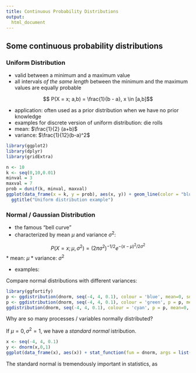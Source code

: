 ```yaml
---  
title: Continuous Probability Distributions
output: 
  html_document
---
```

  
## Some continuous probability distributions


### Uniform Distribution

* valid between a minimum and a maximum value
* all intervals _of the same length_ between the minimum and the maximum values are equally probable

$$ P(X = x; a,b) = \frac{1}{b - a}, x \in [a,b]$$

* application: often used as a prior distribution when we have no prior knowledge
* examples for discrete version of uniform distribution: die rolls
* mean: $\frac{1}{2} (a+b)$
* variance: $\frac{1}{12}(b-a)^2$

```r
library(ggplot2)
library(dplyr)
library(gridExtra)

n <- 10
k <- seq(0,10,0.01)
minval = 3
maxval = 7
prob = dunif(k, minval, maxval)
ggplot(data_frame(x = k, y = prob), aes(x, y)) + geom_line(color = "blue") + ylab("p = uniform(3,7)") +
  ggtitle("Uniform distribution example")
```


### Normal / Gaussian Distribution

* the famous "bell curve"
* characterized by mean $\mu$ and variance $\sigma^2$:

$$ P(X = x; \mu, \sigma^2) = (2\pi \sigma^2)^{-1/2}e^{-(x - \mu)^2/2\sigma^2}$$
* mean: $\mu$
* variance: $\sigma^2$

* examples: 

Compare normal distributions with different variances:

```r
library(ggfortify)
p <- ggdistribution(dnorm, seq(-4, 4, 0.1), colour = 'blue', mean=0, sd=1)
p <- ggdistribution(dnorm, seq(-4, 4, 0.1), colour = 'green', p = p, mean=0, sd=0.5)
ggdistribution(dnorm, seq(-4, 4, 0.1), colour = 'cyan', p = p, mean=0, sd=2)
```

Why are so many processes / variables normally distributed?


If $\mu = 0, \sigma^2 =1$, we have a _standard normal_ istribution.

```r
x <- seq(-4, 4, 0.1)
y <- dnorm(x,0,1)
ggplot(data_frame(x), aes(x)) + stat_function(fun = dnorm, args = list(mean = 0, sd =1))
```

The standard normal is tremendously important in statistics, as 
